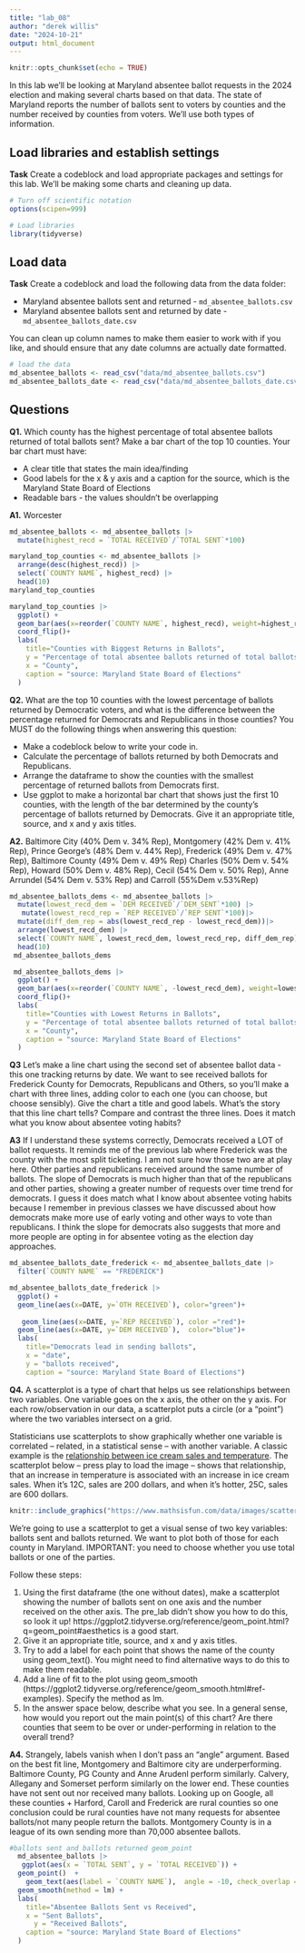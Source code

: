 ```yaml
---
title: "lab_08"
author: "derek willis"
date: "2024-10-21"
output: html_document
---
```


```r
knitr::opts_chunk$set(echo = TRUE)
```

In this lab we'll be looking at Maryland absentee ballot requests in the 2024 election and making several charts based on that data. The state of Maryland reports the number of ballots sent to voters by counties and the number received by counties from voters. We'll use both types of information.

## Load libraries and establish settings

**Task** Create a codeblock and load appropriate packages and settings for this lab. We'll be making some charts and cleaning up data.

```r
# Turn off scientific notation
options(scipen=999)

# Load libraries
library(tidyverse)
```

## Load data

**Task** Create a codeblock and load the following data from the data folder:

-   Maryland absentee ballots sent and returned - `md_absentee_ballots.csv`
-   Maryland absentee ballots sent and returned by date - `md_absentee_ballots_date.csv`

You can clean up column names to make them easier to work with if you like, and should ensure that any date columns are actually date formatted.

```r
# load the data
md_absentee_ballots <- read_csv("data/md_absentee_ballots.csv")
md_absentee_ballots_date <- read_csv("data/md_absentee_ballots_date.csv")

```

## Questions

**Q1.** Which county has the highest percentage of total absentee ballots returned of total ballots sent? Make a bar chart of the top 10 counties. Your bar chart must have:

-   A clear title that states the main idea/finding
-   Good labels for the x & y axis and a caption for the source, which is the Maryland State Board of Elections
-   Readable bars - the values shouldn't be overlapping

**A1.** Worcester

```r
md_absentee_ballots <- md_absentee_ballots |> 
  mutate(highest_recd = `TOTAL RECEIVED`/`TOTAL SENT`*100)

maryland_top_counties <- md_absentee_ballots |>
  arrange(desc(highest_recd)) |>
  select(`COUNTY NAME`, highest_recd) |> 
  head(10)
maryland_top_counties

maryland_top_counties |>
  ggplot() +
  geom_bar(aes(x=reorder(`COUNTY NAME`, highest_recd), weight=highest_recd))+
  coord_flip()+
  labs(
    title="Counties with Biggest Returns in Ballots",
    y = "Percentage of total absentee ballots returned of total ballots sent",
    x = "County",
    caption = "source: Maryland State Board of Elections"
  )
```

**Q2.** What are the top 10 counties with the lowest percentage of ballots returned by Democratic voters, and what is the difference between the percentage returned for Democrats and Republicans in those counties? You MUST do the following things when answering this question:

-   Make a codeblock below to write your code in.
-   Calculate the percentage of ballots returned by both Democrats and Republicans.
-   Arrange the dataframe to show the counties with the smallest percentage of returned ballots from Democrats first.
-   Use ggplot to make a horizontal bar chart that shows just the first 10 counties, with the length of the bar determined by the county's percentage of ballots returned by Democrats. Give it an appropriate title, source, and x and y axis titles.

**A2.** Baltimore City (40% Dem v. 34% Rep), Montgomery (42% Dem v. 41% Rep), Prince George's (48% Dem v. 44% Rep), Frederick (49% Dem v. 47% Rep), Baltimore County (49% Dem v. 49% Rep) Charles (50% Dem v. 54% Rep), Howard (50% Dem v. 48% Rep), Cecil (54% Dem v. 50% Rep), Anne Arrundel (54% Dem v.  53% Rep) and Carroll (55%Dem v.53%Rep)


```r
md_absentee_ballots_dems <- md_absentee_ballots |> 
  mutate(lowest_recd_dem = `DEM RECEIVED`/`DEM_SENT`*100) |>
   mutate(lowest_recd_rep = `REP RECEIVED`/`REP SENT`*100)|>
  mutate(diff_dem_rep = abs(lowest_recd_rep - lowest_recd_dem))|>
  arrange(lowest_recd_dem) |>
  select(`COUNTY NAME`, lowest_recd_dem, lowest_recd_rep, diff_dem_rep) |> 
  head(10)
 md_absentee_ballots_dems

 md_absentee_ballots_dems |>
  ggplot() +
  geom_bar(aes(x=reorder(`COUNTY NAME`, -lowest_recd_dem), weight=lowest_recd_dem))+
  coord_flip()+
  labs(
    title="Counties with Lowest Returns in Ballots",
    y = "Percentage of total absentee ballots returned of total ballots sent",
    x = "County",
    caption = "source: Maryland State Board of Elections"
  )
```
**Q3** Let's make a line chart using the second set of absentee ballot data - this one tracking returns by date. We want to see received ballots for Frederick County for Democrats, Republicans and Others, so you'll make a chart with three lines, adding color to each one (you can choose, but choose sensibly). Give the chart a title and good labels. What's the story that this line chart tells? Compare and contrast the three lines. Does it match what you know about absentee voting habits?

**A3** If I understand these systems correctly, Democrats received a LOT of ballot requests. It reminds me of the previous lab where Frederick was the county with the most split ticketing. I am not sure how those two are at play here. Other parties and republicans received around the same number of ballots. The slope of Democrats is much higher than that of the republicans and other parties, showing a greater number of requests over time trend for democrats. I guess it does match what I know about absentee voting habits because I remember in previous classes we have discussed about how democrats make more use of early voting and other ways to vote than republicans. I think the slope for democrats also suggests that more and more people are opting in for absentee voting as the election day approaches. 

```r
md_absentee_ballots_date_frederick <- md_absentee_ballots_date |>
  filter(`COUNTY NAME` == "FREDERICK")

md_absentee_ballots_date_frederick |>
  ggplot() + 
  geom_line(aes(x=DATE, y=`OTH RECEIVED`), color="green")+
 
   geom_line(aes(x=DATE, y=`REP RECEIVED`), color ="red")+
  geom_line(aes(x=DATE, y=`DEM RECEIVED`),  color="blue")+
  labs(
    title="Democrats lead in sending ballots",
    x = "date",
    y = "ballots received",
    caption = "source: Maryland State Board of Elections")
```

**Q4.** A scatterplot is a type of chart that helps us see relationships between two variables. One variable goes on the x axis, the other on the y axis. For each row/observation in our data, a scatterplot puts a circle (or a "point") where the two variables intersect on a grid.

Statisticians use scatterplots to show graphically whether one variable is correlated -- related, in a statistical sense -- with another variable. A classic example is the [relationship between ice cream sales and temperature](https://www.mathsisfun.com/data/scatter-xy-plots.html). The scatterplot below -- press play to load the image -- shows that relationship, that an increase in temperature is associated with an increase in ice cream sales. When it's 12C, sales are 200 dollars, and when it's hotter, 25C, sales are 600 dollars.

```r
knitr::include_graphics("https://www.mathsisfun.com/data/images/scatter-ice-cream1.svg")
```

We're going to use a scatterplot to get a visual sense of two key variables: ballots sent and ballots returned. We want to plot both of those for each county in Maryland. IMPORTANT: you need to choose whether you use total ballots or one of the parties.

Follow these steps:

1. Using the first dataframe (the one without dates), make a scatterplot showing the number of ballots sent on one axis and the number received on the other axis. The pre_lab didn't show you how to do this, so look it up! https://ggplot2.tidyverse.org/reference/geom_point.html?q=geom_point#aesthetics is a good start.
2. Give it an appropriate title, source, and x and y axis titles.
3. Try to add a label for each point that shows the name of the county using geom_text(). You might need to find alternative ways to do this to make them readable.
4. Add a line of fit to the plot using geom_smooth (https://ggplot2.tidyverse.org/reference/geom_smooth.html#ref-examples). Specify the method as lm.
5. In the answer space below, describe what you see. In a general sense, how would you report out the main point(s) of this chart? Are there counties that seem to be over or under-performing in relation to the overall trend?

**A4.** Strangely, labels vanish when I don't pass an "angle" argument. Based on the best fit line, Montgomery and Baltimore city are underperforming. Baltimore County, PG County and Anne Arudenl perform similarly. Calvery, Allegany and Somerset perform similarly on the lower end. These counties have not sent out nor received many ballots. Looking up on Google, all these counties + Harford, Caroll and Frederick are rural counties so one conclusion could be rural counties have not many requests for absentee ballots/not many people return the ballots. Montgomery County is in a league of its own sending more than 70,000 absentee ballots. 

```r
#ballots sent and ballots returned geom_point
  md_absentee_ballots |> 
   ggplot(aes(x = `TOTAL SENT`, y = `TOTAL RECEIVED`)) +
  geom_point()  +
    geom_text(aes(label = `COUNTY NAME`),  angle = -10, check_overlap = TRUE) +
  geom_smooth(method = lm) +
  labs(
    title="Absentee Ballots Sent vs Received",
    x = "Sent Ballots",
      y = "Received Ballots",
    caption = "source: Maryland State Board of Elections"
  )
```
